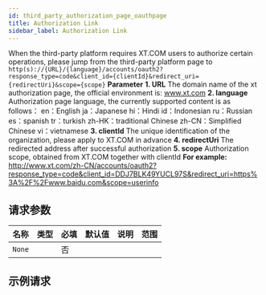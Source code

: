 ```yaml
---
id: third_party_authorization_page_oauthpage
title: Authorization Link
sidebar_label: Authorization Link
---
```


When the third-party platform requires XT.COM users to authorize certain operations, please jump from the third-party platform page to `http(s)://{URL}/{language}/accounts/oauth2?response_type=code&client_id={clientId}&redirect_uri={redirectUri}&scope={scope}` **Parameter** **1. URL** The domain name of the xt authorization page, the official environment is: www.xt.com **2. language** Authorization page language, the currently supported content is as follows： en：English ja：Japanese hi：Hindi id：Indonesian ru：Russian es：spanish tr：turkish zh-HK：traditional Chinese zh-CN：Simplified Chinese vi：vietnamese **3. clientId** The unique identification of the organization, please apply to XT.COM in advance **4. redirectUri** The redirected address after successful authorization **5. scope** Authorization scope, obtained from XT.COM together with clientId **For example:** http://www.xt.com/zh-CN/accounts/oauth2?response_type=code&client_id=DDJ7BLK49YUCL97S&redirect_uri=https%3A%2F%2Fwww.baidu.com&scope=userinfo

## 请求参数

| 名称   | 类型 | 必填 | 默认值 | 说明 | 范围 |
| ------ | ---- | ---- | ------ | ---- | ---- |
| `None` |      | 否   |        |      |      |

## 示例请求
